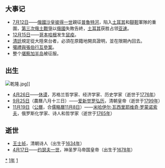 {{yearTOC|1711|清'''[[康熙_(年号)|康熙]]五十年'''；越南'''[[永盛|永盛]]七年'''；日本'''[[寶永|寶永]]八年'''，'''[[正德_(日本)|正德]]元年'''}}
== 大事记 ==
*[[7月12日|7月12日]]——[[俄國|俄國]][[沙皇|沙皇]][[彼得一世|彼得一世]]親征[[普魯特河|普魯特河]]，陷入[[土耳其|土耳其]]和[[韃靼|韃靼]]軍隊的重圍，[[第三次俄土戰爭|第三次俄土戰爭]]以[[俄國|俄國]]失敗告終，[[土耳其|土耳其]]获胜占领[[亚速|亚速]]。
*[[12月15日|12月15日]]——[[哥本哈根|哥本哈根]]发生[[腺鼠疫|鼠疫]]。
*[[清廷|清廷]]規定從大陸來台者，必須在原籍地開具證明，並在限期內回去。
*[[噶禮與張伯行互參案|噶禮與張伯行互參案]]。
*整个[[堪察加半岛|堪察加半岛]]被征服。

== 出生 ==
[[File:乾隆.jpg|center]]]]
* [[4月26日|4月26日]]——[[大卫·休谟|休谟]]，苏格兰哲学家、经济学家、历史学家（逝世于[[1776年|1776年]]）
* [[9月25日|9月25日]]（農曆八月十三日）——[[乾隆帝|爱新觉罗弘历]]，清朝皇帝（逝世于[[1799年|1799年]]）
* [[11月19日|11月19日]]（[[公历|公曆]]，合[[儒略曆|儒略曆]][[11月8日|11月8日]]）——[[米哈伊尔·瓦西里耶维奇·罗蒙诺索夫|米哈伊尔·瓦西里耶维奇·罗蒙诺索夫]]，俄罗斯化学家、诗人和哲学家（逝世于[[1765年|1765年]]）

== 逝世 ==
{{Wikisource year mention}}
* [[王士祯|王士祯]]，清朝诗人（出生于[[1634年|1634年]]）
* [[4月17日|4月17日]]——[[约瑟夫一世|约瑟夫一世]]，神圣罗马帝国皇帝（出生于[[1678年|1678年]]）

[[Category:1711年|*]]
[[Category:1710年代|1年]]
[[Category:18世纪各年|1]]